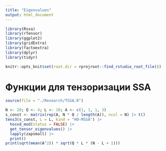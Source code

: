 ```yaml
---
title: "Eigenvalues"
output: html_document
---
```


```r
library(Rssa)
library(rTensor)
library(ggplot2)
library(gridExtra)
library(factoextra)
library(dplyr)
library(tidyr)

knitr::opts_knit$set(root.dir = rprojroot::find_rstudio_root_file())
```

# Функции для тензоризации SSA
```r
source(file = "./Research/TSSA.R")
```

```r
N <- 20; Q <- 4; L <- 10; A <- c(1, 1, 1, 3)
s_const <- matrix(rep(A, N * Q / length(A)), ncol = N) |> t()
tens3(s_const, L = L, kind = "HO-MSSA") |> 
  hosvd_mod(status = FALSE) |>
  get_tensor_eigenvalues() |>
  lapply(zapsmall) |> 
  print()
print(sqrt(mean(A^2)) * sqrt(Q * L * (N - L + 1)))
```

